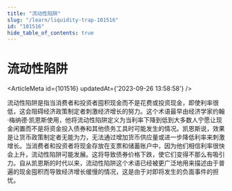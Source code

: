 ```yaml
---
title: "流动性陷阱"
slug: "/learn/liquidity-trap-101516"
id: "101516"
hide_table_of_contents: true
---
```



# 流动性陷阱

<ArticleMeta id={101516} updatedAt={'2023-09-26 13:58:58'} />
<div className='border-solid border-b border-t-0 my-4 border-[var(--ifm-color-gray-300)]' />

流动性陷阱是指当消费者和投资者囤积现金而不是花费或投资现金，即使利率很低，这会阻碍经济政策制定者刺激经济增长的努力。这个术语最早由经济学家约翰·梅纳德·凯恩斯使用，他将流动性陷阱定义为当利率下降到低到大多数人宁愿让现金闲置而不是将资金投入债券和其他债务工具时可能发生的情况。凯恩斯说，效果是让货币政策制定者无能为力，无法通过增加货币供应量或进一步降低利率来刺激增长。当消费者和投资者将现金存放在支票和储蓄账户中，因为他们相信利率很快会上升，流动性陷阱可能发展。这将导致债券价格下跌，使它们变得不那么有吸引力。自从凯恩斯的时代以来，流动性陷阱这个术语已经被更广泛地用来描述由于普遍的现金囤积而导致经济增长缓慢的情况，这是由于对即将发生的负面事件的担忧。
